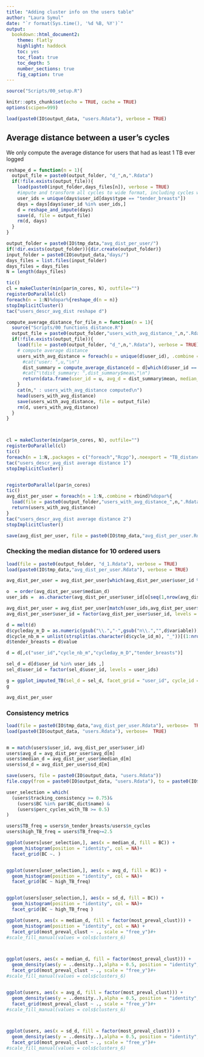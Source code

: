 ```yaml
---
title: "Adding cluster info on the users table"
author: "Laura Symul"
date: "`r format(Sys.time(), '%d %B, %Y')`"
output: 
  bookdown::html_document2: 
    theme: flatly
    highlight: haddock
    toc: yes
    toc_float: true
    toc_depth: 5
    number_sections: true
    fig_caption: true
---
```




```r
source("Scripts/00_setup.R")
```


```r
knitr::opts_chunk$set(echo = TRUE, cache = TRUE)
options(scipen=999)
```



```r
load(paste0(IO$output_data, "users.Rdata"), verbose = TRUE)
```


## Average distance between a user's cycles

We only compute the average distance for users that had as least 1 TB ever logged

```r
reshape_d = function(n = 1){
  output_file = paste0(output_folder, "d_",n,".Rdata")
  if(!file.exists(output_file)){
    load(paste0(input_folder,days_files[n]), verbose = TRUE)
    #impute and transform all cycles to wide format, including cycles without TB logs
    user_ids = unique(days$user_id[days$type == "tender_breasts"])
    days = days[days$user_id %in% user_ids,]
    d = reshape_and_impute(days)
    save(d, file = output_file)
    rm(d, days)
  }
}
```



```r

output_folder = paste0(IO$tmp_data,"avg_dist_per_user/")
if(!dir.exists(output_folder)){dir.create(output_folder)}
input_folder = paste0(IO$output_data,"days/")
days_files = list.files(input_folder)
days_files = days_files
N = length(days_files)

tic()
cl = makeCluster(min(par$n_cores, N), outfile="")
registerDoParallel(cl)
foreach(n = 1:N)%dopar%{reshape_d(n = n)}
stopImplicitCluster()
tac("users_descr_avg_dist reshape d")
```


```r

compute_average_distance_for_file_n = function(n = 1){
  source("Scripts/00_functions_distance.R")
  output_file = paste0(output_folder,"users_with_avg_distance_",n,".Rdata")
  if(!file.exists(output_file)){
    load(file = paste0(output_folder, "d_",n,".Rdata"), verbose = TRUE)
    # compute average distance
    users_with_avg_distance = foreach(u = unique(d$user_id), .combine = rbind) %do% {
      #cat("user: ",u,"\n")
      dist_summary = compute_average_distance(d = d[which(d$user_id == u),])
      #cat("\tdist_summary: ",dist_summary$mean,"\n")
      return(data.frame(user_id = u, avg_d = dist_summary$mean, median_d = dist_summary$median, sd_d = dist_summary$sd, file = n))
    }
    cat(n," : users_with_avg_distance computed\n")
    head(users_with_avg_distance)
    save(users_with_avg_distance, file = output_file)
    rm(d, users_with_avg_distance)
  }
}



cl = makeCluster(min(par$n_cores, N), outfile="")
registerDoParallel(cl)
tic()
foreach(n = 1:N,.packages = c("foreach","Rcpp"),.noexport = "TB_distance_Rccp")%dopar%{compute_average_distance_for_file_n(n = n)}
tac("users_descr_avg_dist average distance 1")
stopImplicitCluster()


registerDoParallel(par$n_cores)
tic()
avg_dist_per_user = foreach(n = 1:N,.combine = rbind)%dopar%{
  load(file = paste0(output_folder,"users_with_avg_distance_",n,".Rdata"), verbose = TRUE)
  return(users_with_avg_distance)
}
tac("users_descr_avg_dist average distance 2")
stopImplicitCluster()

save(avg_dist_per_user, file = paste0(IO$tmp_data,"avg_dist_per_user.Rdata"))

```



### Checking the median distance for 10 ordered users


```r

load(file = paste0(output_folder, "d_1.Rdata"), verbose = TRUE)
load(paste0(IO$tmp_data,"avg_dist_per_user.Rdata"), verbose = TRUE)

avg_dist_per_user = avg_dist_per_user[which(avg_dist_per_user$user_id %in% unique(d$user_id)),]

o  = order(avg_dist_per_user$median_d)
user_ids =  as.character(avg_dist_per_user$user_id[o[seq(1,nrow(avg_dist_per_user),length.out = min(nrow(avg_dist_per_user), 10))]])

avg_dist_per_user = avg_dist_per_user[match(user_ids,avg_dist_per_user$user_id),]
avg_dist_per_user$user_id = factor(avg_dist_per_user$user_id, levels = user_ids)

d = melt(d)
d$cycleday_m_D = as.numeric(gsub("\\.","-",gsub("n\\.","",d$variable)))
d$cycle_nb_m = unlist(strsplit(as.character(d$cycle_id_m), "_"))[(1:nrow(d))*2]
d$tender_breasts = d$value

d = d[,c("user_id","cycle_nb_m","cycleday_m_D","tender_breasts")]

sel_d = d[d$user_id %in% user_ids ,]
sel_d$user_id = factor(sel_d$user_id, levels = user_ids)


```



```r
g = ggplot_imputed_TB(sel_d = sel_d, facet_grid = "user_id", cycle_id = FALSE)
g

avg_dist_per_user
```


### Consistency metrics


```r

load(file = paste0(IO$tmp_data,"avg_dist_per_user.Rdata"), verbose=  TRUE)
load(paste0(IO$output_data, "users.Rdata"), verbose=  TRUE)


m = match(users$user_id, avg_dist_per_user$user_id)
users$avg_d = avg_dist_per_user$avg_d[m]
users$median_d = avg_dist_per_user$median_d[m]
users$sd_d = avg_dist_per_user$sd_d[m]

save(users, file = paste0(IO$output_data, "users.Rdata"))
file.copy(from = paste0(IO$output_data, "users.Rdata"), to = paste0(IO$tmp_data, "users_with_average_dist.Rdata"), overwrite = TRUE)

```



```r

user_selection = which(
  (users$tracking_consistency >= 0.75)&
    (users$BC %in% par$BC_dict$name) &
    (users$perc_cycles_with_TB >= 0.5)
)

users$TB_freq = users$n_tender_breasts/users$n_cycles
users$high_TB_freq = users$TB_freq>=2.5

ggplot(users[user_selection,], aes(x = median_d, fill = BC)) +
  geom_histogram(position = "identity", col = NA)+
  facet_grid(BC ~. )


ggplot(users[user_selection,], aes(x = avg_d, fill = BC)) +
  geom_histogram(position = "identity", col = NA)+
  facet_grid(BC ~ high_TB_freq)


ggplot(users[user_selection,], aes(x = sd_d, fill = BC)) +
  geom_histogram(position = "identity", col = NA)+
  facet_grid(BC ~ high_TB_freq )

```





```r


ggplot(users, aes(x = median_d, fill = factor(most_preval_clust))) +
  geom_histogram(position = "identity", col = NA) + 
  facet_grid(most_preval_clust ~ ., scale = "free_y")#+
#scale_fill_manual(values = cols$clusters_6)



ggplot(users, aes(x = median_d, fill = factor(most_preval_clust))) +
  geom_density(aes(y = ..density..),alpha = 0.5, position = "identity", col = NA) + 
  facet_grid(most_preval_clust ~ ., scale = "free_y")#+
#scale_fill_manual(values = cols$clusters_6)


ggplot(users, aes(x = avg_d, fill = factor(most_preval_clust))) +
  geom_density(aes(y = ..density..),alpha = 0.5, position = "identity", col = NA) + 
  facet_grid(most_preval_clust ~ ., scale = "free_y")#+
#scale_fill_manual(values = cols$clusters_6)



ggplot(users, aes(x = sd_d, fill = factor(most_preval_clust))) +
  geom_density(aes(y = ..density..),alpha = 0.5, position = "identity", col = NA) + 
  facet_grid(most_preval_clust ~ ., scale = "free_y")#+
#scale_fill_manual(values = cols$clusters_6)

```


